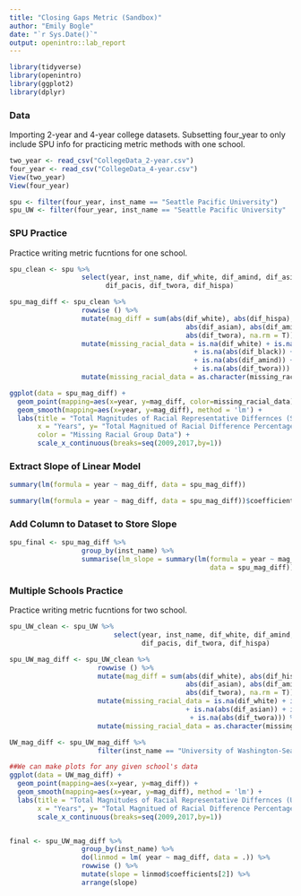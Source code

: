 ```yaml
---
title: "Closing Gaps Metric (Sandbox)"
author: "Emily Bogle" 
date: "`r Sys.Date()`"
output: openintro::lab_report
---
```


```r
library(tidyverse)
library(openintro)
library(ggplot2)
library(dplyr)
```

### Data

Importing 2-year and 4-year college datasets.
Subsetting four_year to only include SPU info for practicing metric methods with one school.

```r
two_year <- read_csv("CollegeData_2-year.csv")
four_year <- read_csv("CollegeData_4-year.csv")
View(two_year)
View(four_year)

spu <- filter(four_year, inst_name == "Seattle Pacific University")
spu_UW <- filter(four_year, inst_name == "Seattle Pacific University" | inst_name == "University of Washington-Seattle Campus")

```

### SPU Practice

Practice writing metric fucntions for one school.

```r
spu_clean <- spu %>%
                  select(year, inst_name, dif_white, dif_amind, dif_asian, dif_black,
                        dif_pacis, dif_twora, dif_hispa)

spu_mag_diff <- spu_clean %>%
                  rowwise () %>%
                  mutate(mag_diff = sum(abs(dif_white), abs(dif_hispa), abs(dif_black),
                                            abs(dif_asian), abs(dif_amind), abs(dif_pacis),
                                            abs(dif_twora), na.rm = T)) %>%
                  mutate(missing_racial_data = is.na(dif_white) + is.na(abs(dif_hispa)) 
                                              + is.na(abs(dif_black)) + is.na(abs(dif_asian)) 
                                              + is.na(abs(dif_amind)) + is.na(abs(dif_pacis))
                                              + is.na(abs(dif_twora))) %>%
                  mutate(missing_racial_data = as.character(missing_racial_data))

ggplot(data = spu_mag_diff) +
  geom_point(mapping=aes(x=year, y=mag_diff, color=missing_racial_data)) +
  geom_smooth(mapping=aes(x=year, y=mag_diff), method = 'lm') +
  labs(title = "Total Magnitudes of Racial Representative Differnces (SPU)",
       x = "Years", y= "Total Magnitued of Racial Difference Percentages", 
       color = "Missing Racial Group Data") +
       scale_x_continuous(breaks=seq(2009,2017,by=1))

```


### Extract Slope of Linear Model


```r
summary(lm(formula = year ~ mag_diff, data = spu_mag_diff))  

summary(lm(formula = year ~ mag_diff, data = spu_mag_diff))$coefficients[2,1] 
```

### Add Column to Dataset to Store Slope


```r
spu_final <- spu_mag_diff %>%   
                  group_by(inst_name) %>%
                  summarise(lm_slope = summary(lm(formula = year ~ mag_diff, 
                                                  data = spu_mag_diff))$coefficients[2,1])
```


### Multiple Schools Practice

Practice writing metric fucntions for two school.

```r
spu_UW_clean <- spu_UW %>%
                          select(year, inst_name, dif_white, dif_amind, dif_asian, dif_black,
                                 dif_pacis, dif_twora, dif_hispa)

spu_UW_mag_diff <- spu_UW_clean %>%
                      rowwise () %>%
                      mutate(mag_diff = sum(abs(dif_white), abs(dif_hispa), abs(dif_black),
                                            abs(dif_asian), abs(dif_amind), abs(dif_pacis),
                                            abs(dif_twora), na.rm = T)) %>%
                      mutate(missing_racial_data = is.na(dif_white) + is.na(abs(dif_hispa)) + is.na(abs(dif_black))
                                            + is.na(abs(dif_asian)) + is.na(abs(dif_amind)) + is.na(abs(dif_pacis))
                                             + is.na(abs(dif_twora))) %>%
                      mutate(missing_racial_data = as.character(missing_racial_data))

UW_mag_diff <- spu_UW_mag_diff %>%
                      filter(inst_name == "University of Washington-Seattle Campus")

##We can make plots for any given school's data
ggplot(data = UW_mag_diff) +
  geom_point(mapping=aes(x=year, y=mag_diff)) +
  geom_smooth(mapping=aes(x=year, y=mag_diff), method = 'lm') +
  labs(title = "Total Magnitudes of Racial Representative Differnces (UW)",
       x = "Years", y= "Total Magnitued of Racial Difference Percentages") +
       scale_x_continuous(breaks=seq(2009,2017,by=1))


final <- spu_UW_mag_diff %>%   
                  group_by(inst_name) %>%
                  do(linmod = lm( year ~ mag_diff, data = .)) %>%
                  rowwise () %>%
                  mutate(slope = linmod$coefficients[2]) %>%
                  arrange(slope)
```

